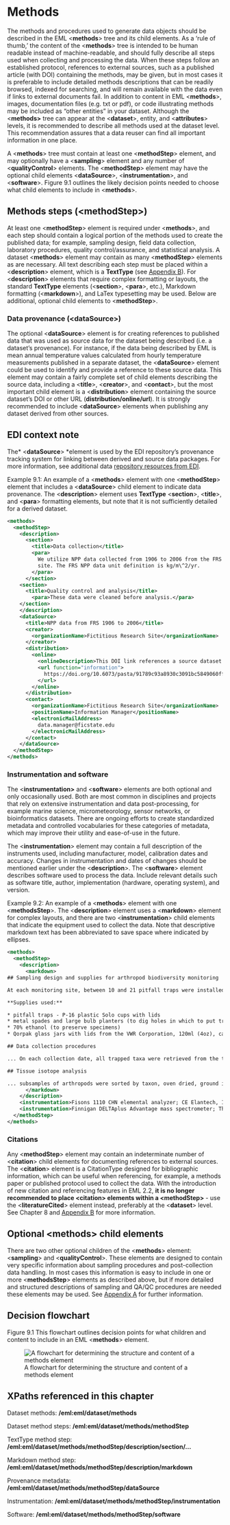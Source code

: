 # Methods {#sec-chapter-9}

The methods and procedures used to generate data objects should be described in the EML &lt;**methods**> tree and its child elements. As a ‘rule of thumb,’ the content of the &lt;**methods**> tree is intended to be human readable instead of machine-readable, and should fully describe all steps used when collecting and processing the data. When these steps follow an established protocol, references to external sources, such as a published article (with DOI) containing the methods, may be given, but in most cases it is preferable to include detailed methods descriptions that can be readily browsed, indexed for searching, and will remain available with the data even if links to external documents fail. In addition to content in EML &lt;**methods**>, images, documentation files (e.g. txt or pdf), or code illustrating methods may be included as “other entities” in your dataset. Although the &lt;**methods>** tree can appear at the &lt;**dataset**>, entity, and &lt;**attributes**> levels, it is recommended to describe all methods used at the dataset level. This recommendation assures that a data reuser can find all important information in one place.

A &lt;**methods**> tree must contain at least one &lt;**methodStep**> element, and may optionally have a &lt;**sampling**> element and any number of &lt;**qualityControl**> elements. The &lt;**methodStep**> element may have the optional child elements &lt;**dataSource**>, &lt;**instrumentation**>, and &lt;**software**>. Figure 9.1 outlines the likely decision points needed to choose what child elements to include in &lt;**methods**>.


## Methods steps (&lt;methodStep>)

At least one &lt;**methodStep**> element is required under &lt;**methods**>, and each step should contain a logical portion of the methods used to create the published data; for example, sampling design, field data collection, laboratory procedures, quality control/assurance, and statistical analysis. A dataset &lt;**methods**> element may contain as many &lt;**methodStep**> elements as are necessary. All text describing each step must be placed within a &lt;**description**> element, which is a **TextType** (see [Appendix B](appendix-b-xml-schemas-and-eml.qmd)). For &lt;**description**> elements that require complex formatting or layouts, the standard **TextType** elements (&lt;**section**>, &lt;**para**>, etc.), Markdown formatting (&lt;**markdown**>), and LaTex typesetting may be used. Below are additional, optional child elements to &lt;**methodStep**>.


### Data provenance (&lt;dataSource>)

The optional &lt;**dataSource**> element is for creating references to published data that was used as source data for the dataset being described (i.e. a dataset’s provenance). For instance, if the data being described by EML is mean annual temperature values calculated from hourly temperature measurements published in a separate dataset, the &lt;**dataSource**> element could be used to identify and provide a reference to these source data. This element may contain a fairly complete set of child elements describing the source data, including a &lt;**title**>, &lt;**creator**>, and &lt;**contact**>, but the most important child element is a &lt;**distribution**> element containing the source dataset’s DOI or other URL (**distribution/online/url**). It is strongly recommended to include &lt;**dataSource**> elements when publishing any dataset derived from other sources.

::: {.callout-tip}
## EDI context note
The* &lt;**dataSource**> *element is used by the EDI repository’s provenance tracking system for linking between derived and source data packages. For more information, see additional data [repository resources from EDI](https://edirepository.org/resources/provenance-metadata).
:::

Example 9.1: An example of a &lt;**methods**> element with one &lt;**methodStep**> element that includes a &lt;**dataSource**> child element to indicate data provenance. The &lt;**description**> element uses **TextType** &lt;**section**>, &lt;**title**>, and &lt;**para**> formatting elements, but note that it is not sufficiently detailed for a derived dataset.


```xml
<methods>
  <methodStep>
    <description>
      <section>
        <title>Data collection</title>
        <para>
          We utilize NPP data collected from 1906 to 2006 from the FRS
          site. The FRS NPP data unit definition is kg/m\^2/yr.
        </para>
      </section>
	<section>
	  <title>Quality control and analysis</title>
        <para>These data were cleaned before analysis.</para>
    </section>
    </description>
    <dataSource>
      <title>NPP data from FRS 1906 to 2006</title>
      <creator>
        <organizationName>Fictitious Research Site</organizationName>
      </creator>
      <distribution>
        <online>
          <onlineDescription>This DOI link references a source dataset that was used to create this derivative dataset.</onlineDescription>
          <url function="information">
            https://doi.org/10.6073/pasta/91789c93a8930c3091bc5849060ff672
          </url>
        </online>
      </distribution>
      <contact>
        <organizationName>Fictitious Research Site</organizationName>
        <positionName>Information Manager</positionName>
        <electronicMailAddress>
          data.manager@ficstate.edu
        </electronicMailAddress>
      </contact>
    </dataSource>
  </methodStep>
</methods>
```



### Instrumentation and software

The &lt;**instrumentation>** and &lt;**software**> elements are both optional and only occasionally used. Both are most common in disciplines and projects that rely on extensive instrumentation and data post-processing, for example marine science, micrometeorology, sensor networks, or bioinformatics datasets. There are ongoing efforts to create standardized metadata and controlled vocabularies for these categories of metadata, which may improve their utility and ease-of-use in the future.

The &lt;**instrumentation**> element may contain a full description of the instruments used, including manufacturer, model, calibration dates and accuracy. Changes in instrumentation and dates of changes should be mentioned earlier under the &lt;**description**>. The &lt;**software**> element describes software used to process the data. Include relevant details such as software title, author, implementation (hardware, operating system), and version. 

Example 9.2: An example of a &lt;**methods**> element with one &lt;**methodsStep**>. The &lt;**description**> element uses a &lt;**markdown**> element for complex layouts, and there are two &lt;**instrumentation**> child elements that indicate the equipment used to collect the data. Note that descriptive markdown text has been abbreviated to save space where indicated by ellipses.


```xml
<methods>
  <methodStep>
    <description>
      <markdown>
## Sampling design and supplies for arthropod biodiversity monitoring

At each monitoring site, between 10 and 21 pitfall traps were installed in randomized locations...

**Supplies used:**

* pitfall traps - P-16 plastic Solo cups with lids
* metal spades and large bulb planters (to dig holes in which to put traps)
* 70% ethanol (to preserve specimens)
* Qorpak glass jars with lids from the VWR Corporation, 120ml (4oz), cap size 58-400 (comes included), Qorpak no. 7743C, VWR catalog no. 16195-703.

## Data collection procedures

... On each collection date, all trapped taxa were retrieved from the traps and returned to the lab. In the lab arthropods were counted, measured (body length in mm), and taxa were identified to Family. Specimens were preserved...

## Tissue isotope analysis

... subsamples of arthropods were sorted by taxon, oven dried, ground in liquid nitrogen, and then analyzed in a combustion CHN elemental analyser coupled to an isotope ratio mass spectrometer (IRMS)...
      </markdown>
    </description>
    <instrumentation>Fisons 1110 CHN elemental analyzer; CE Elantech, Inc., Lakewood, NJ, USA</instrumentation>
    <instrumentation>Finnigan DELTAplus Advantage mass spectrometer; Thermo Scientific Inc., West Palm Beach , FL, USA</instrumentation>
  </methodStep>
</methods>
```



### Citations

Any &lt;**methodStep**> element may contain an indeterminate number of &lt;**citation**> child elements for documenting references to external sources. The &lt;**citation**> element is a CitationType designed for bibliographic information, which can be useful when referencing, for example, a methods paper or published protocol used to collect the data. With the introduction of new citation and referencing features in EML 2.2, **it is no longer recommended to place &lt;citation> elements within a &lt;methodStep>** -  use the &lt;**literatureCited**> element instead, preferably at the &lt;**dataset**> level. See Chapter 8 and [Appendix B](appendix-b-xml-schemas-and-eml.qmd) for more information.


## Optional &lt;methods> child elements

There are two other optional children of the &lt;**methods**> element: &lt;**sampling**> and &lt;**qualityControl**>. These elements are designed to contain very specific information about sampling procedures and post-collection data handling. In most cases this information is easy to include in one or more &lt;**methodsStep**> elements as described above, but if more detailed and structured descriptions of sampling and QA/QC procedures are needed these elements may be used. See [Appendix A](appendix-a-specialized-elements.qmd) for further information.


## Decision flowchart

Figure 9.1 This flowchart outlines decision points for what children and content to include in an EML &lt;**methods**> element.


![A flowchart for determining the structure and content of a methods element](img/9_Methods_flowchart.png "A flowchart to determine structure and content of an EML methods document")


## XPaths referenced in this chapter

Dataset methods: **/eml:eml/dataset/methods**

Dataset method steps: **/eml:eml/dataset/methods/methodStep**

TextType method step: **/eml:eml/dataset/methods/methodStep/description/section/…**

Markdown method step: **/eml:eml/dataset/methods/methodStep/description/markdown**

Provenance metadata: **/eml:eml/dataset/methods/methodStep/dataSource**

Instrumentation: **/eml:eml/dataset/methods/methodStep/instrumentation**

Software: **/eml:eml/dataset/methods/methodStep/software**
